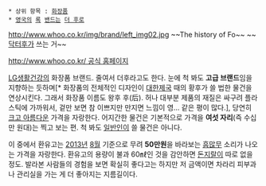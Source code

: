  * 상위 항목 : [[화장품]]
 * [[영국]]의 [[록]] [[밴드]]는 [[더 후]]로

http://www.whoo.co.kr/img/brand/left_img02.jpg
~~The history of Fo~~
~~[[닥터후]]가 쓰는 거~~

[[http://www.whoo.co.kr/ 공식 홈페이지]]

[[LG생활건강]]의 화장품 브랜드. 줄여서 더후라고도 한다. 눈에 척 봐도 '''고급 브랜드'''임을 지향하는 듯하며[* 화장품의 전체적인 디자인이 [[대한제국]] 때의 황후가 쓸 법한 물건을 연상시킨다. 그래서 화장품 이름도 왕후 후(后). 허나 대부분 제품의 재질은 싸구려 플라스틱에 가까워서, 겉만 보면 참 이쁘지만 만지면 느낌이 영... 같은 평이 많다.], 당연히 [[크고 아름다운]] 가격을 자랑한다. 어지간한 물건은 기본적으로 가격을 '''여섯 자리'''(즉 수십만 원대)는 찍고 보는 편. 척 봐도 [[일반인]]이 쓸 물건은 아니다.

이 중에서 환유고는 [[2013년]] [[8월]] 기준으로 무려 '''50만원'''을 바라보는 [[흠많무]] 소리가 나오는 가격을 자랑한다. 환유고의 용량이 불과 60㎖인 것을 감안하면 [[돈지랄]]이 따로 없을 정도. 발라본 사람들의 경험을 보면 확실히 좋다고는 하지만 저 금액이면 차라리 피부과나 관리실을 가는 게 더 좋아지는 지름길이다.
